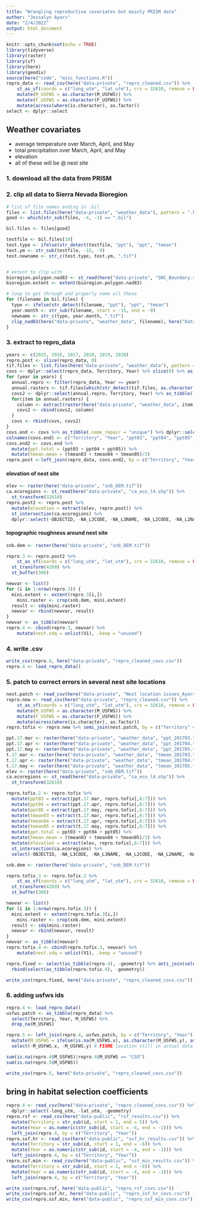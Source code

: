 ```yaml
---
title: "Wrangling reproductive covariates but mainly PRISM data"
author: "Jessalyn Ayars"
date: "2/4/2022"
output: html_document
---
```


```r
knitr::opts_chunk$set(echo = TRUE)
library(tidyverse)
library(raster)
library(sf)
library(here)
library(geodiv)
source(here("code", "misc_functions.R"))
repro_data <- read_csv(here("data-private", "repro_cleaned.csv")) %>%
    st_as_sf(coords = c("long_utm", "lat_utm"), crs = 32610, remove = FALSE) %>%
    mutate(M_USFWS = as.character(M_USFWS)) %>% 
    mutate(F_USFWS = as.character(F_USFWS)) %>% 
    mutate(across(where(is.character), as.factor))
select <- dplyr::select
```


## Weather covariates

- average temperature over March, April, and May
- total precipitation over March, April, and May
- elevation
- all of these will be @ nest site

### 1. download all the data from PRISM

### 2. clip all data to Sierra Nevada Bioregion

```r
# list of file names ending in .bil
files <- list.files(here("data-private", "weather_data"), pattern = ".bil")
good <- which(str_sub(files, -4, -1) == ".bil")

bil.files <- files[good]

testfile <- bil.files[10]
test.type <- ifelse(str_detect(testfile, "ppt"), "ppt", "tmean")
test.ym <- str_sub(testfile, -15, -9) 
test.newname <- str_c(test.type, test.ym, ".tif")


# extent to clip with
bioregion.polygon.nad83 <- st_read(here("data-private", "SNC_Boundary.shp")) %>% st_transform(4269)
bioregion.extent <- extent(bioregion.polygon.nad83)

# loop to get through and properly name all these
for (filename in bil.files) {
  type <- ifelse(str_detect(filename, "ppt"), "ppt", "tmean")
  year.month <- str_sub(filename, start = -15, end = -9)
  newname <- str_c(type, year.month, ".tif")
  clip_nad83(here("data-private", "weather_data", filename), here("Data", "Covariates", "weather_data", newname), bioregion.extent)
}  
```


### 3. extract to repro_data
```r
years <- c(2015, 2016, 2017, 2018, 2019, 2020)
repro.post <- slice(repro_data, 0)
tif.files <- list.files(here("data-private", "weather_data"), pattern = ".tif")
covs <- dplyr::select(repro_data, Territory, Year) %>% slice(0) %>% as_tibble()
for (year in years) {
  annual.repro <- filter(repro_data, Year == year)
  annual.rasters <- tif.files[which(str_detect(tif.files, as.character(year)))] 
  covs2 <- dplyr::select(annual.repro, Territory, Year) %>% as_tibble()
  for(item in annual.rasters) {
    column <- extract(raster(here("data-private", "weather_data", item)), annual.repro)
    covs2 <- cbind(covs2, column) 
  }
  covs <- rbind(covs, covs2)
}
covs.end <- covs %>% as_tibble(.name_repair = "unique") %>% dplyr::select(-geometry) 
colnames(covs.end) <- c("Territory", "Year", "ppt03", "ppt04", "ppt05", "tmean03", "tmean04", "tmean05")
covs.end2 <- covs.end %>%
  mutate(ppt.total = (ppt03 + ppt04 + ppt05)) %>%
  mutate(tmean.mean = (tmean03 + tmean04 + tmean05)/3)
repro.post <-left_join(repro_data, covs.end2, by = c("Territory", "Year")) 
```

#### elevation of nest site
```r
elev <- raster(here("data-private", "snb_DEM.tif"))
ca.ecoregions <- st_read(here("data-private", "ca_eco_l4.shp")) %>%
  st_transform(32610)
repro.post2 <- repro.post %>%
  mutate(elevation = extract(elev, repro.post)) %>%
  st_intersection(ca.ecoregions) %>%
  dplyr::select(-OBJECTID, -NA_L3CODE, -NA_L3NAME, -NA_L2CODE, -NA_L2NAME, -NA_L1CODE, -NA_L1NAME, -STATE_NAME, -EPA_REGION, -L4_KEY, -L3_KEY, -L2_KEY, -L1_KEY, -Shape_Leng, -Shape_Area)
```

#### topographic roughness around nest site
```r
snb.dem <- raster(here("data-private", "snb_DEM.tif"))

repro.3 <- repro.post2 %>%
	st_as_sf(coords = c("long_utm", "lat_utm"), crs = 32610, remove = FALSE) %>%
  st_transform(4269) %>%
  st_buffer(300)

newvar <- list()
for (i in 1:nrow(repro.3)) {
  mini.extent <- extent(repro.3[i,])
	mini.raster <- crop(snb.dem, mini.extent)
  result <- sdq(mini.raster)
  newvar <- rbind(newvar, result)
}
newvar <- as_tibble(newvar)
repro.4 <- cbind(repro.3, newvar) %>%
	mutate(nest.sdq = unlist(V1), .keep = "unused")
```

### 4. write .csv

```r
write_csv(repro.4, here("data-private", "repro_cleaned_covs.csv"))
repro.4 <- load_repro_data()
```

### 5. patch to correct errors in several nest site locations
```r
nest.patch <- read_csv(here("data-private", "Nest location issues_Ayars_04272023.csv"))
repro.new <- read_csv(here("data-private", "repro_cleaned.csv")) %>%
    st_as_sf(coords = c("long_utm", "lat_utm"), crs = 32610, remove = FALSE) %>%
    mutate(M_USFWS = as.character(M_USFWS)) %>% 
    mutate(F_USFWS = as.character(F_USFWS)) %>% 
    mutate(across(where(is.character), as.factor))
repro.tofix <- repro.new %>% semi_join(nest.patch, by = c("Territory" = "DIST_ID", "Year"))

ppt.17.mar <- raster(here("data-private", "weather_data", "ppt_201703.tif"))
ppt.17.apr <- raster(here("data-private", "weather_data", "ppt_201704.tif"))
ppt.17.may <- raster(here("data-private", "weather_data", "ppt_201705.tif"))
t.17.mar <- raster(here("data-private", "weather_data", "tmean_201703.tif"))
t.17.apr <- raster(here("data-private", "weather_data", "tmean_201704.tif"))
t.17.may <- raster(here("data-private", "weather_data", "tmean_201705.tif"))
elev <- raster(here("data-private", "snb_DEM.tif"))
ca.ecoregions <- st_read(here("data-private", "ca_eco_l4.shp")) %>%
  st_transform(32610)

repro.tofix.2 <- repro.tofix %>%
  mutate(ppt03 = extract(ppt.17.mar, repro.tofix[,6:7])) %>%
  mutate(ppt04 = extract(ppt.17.apr, repro.tofix[,6:7])) %>%
  mutate(ppt05 = extract(ppt.17.may, repro.tofix[,6:7])) %>%
  mutate(tmean03 = extract(t.17.mar, repro.tofix[,6:7])) %>%
  mutate(tmean04 = extract(t.17.apr, repro.tofix[,6:7])) %>%
  mutate(tmean05 = extract(t.17.may, repro.tofix[,6:7])) %>%
  mutate(ppt.total = ppt03 + ppt04 + ppt05) %>%
  mutate(tmean.mean = (tmean03 + tmean04 + tmean05)/3) %>%
  mutate(elevation = extract(elev, repro.tofix[,6:7])) %>%
  st_intersection(ca.ecoregions) %>%
  select(-OBJECTID, -NA_L3CODE, -NA_L3NAME, -NA_L2CODE, -NA_L2NAME, -NA_L1CODE, -NA_L1NAME, -STATE_NAME, -EPA_REGION, -L4_KEY, -L3_KEY, -L2_KEY, -L1_KEY, -Shape_Leng, -Shape_Area)

snb.dem <- raster(here("data-private", "snb_DEM.tif"))

repro.tofix.3 <- repro.tofix.2 %>%
	st_as_sf(coords = c("long_utm", "lat_utm"), crs = 32610, remove = FALSE) %>%
  st_transform(4269) %>%
  st_buffer(300)

newvar <- list()
for (i in 1:nrow(repro.tofix.3)) {
  mini.extent <- extent(repro.tofix.3[i,])
	mini.raster <- crop(snb.dem, mini.extent)
  result <- sdq(mini.raster)
  newvar <- rbind(newvar, result)
}
newvar <- as_tibble(newvar)
repro.tofix.4 <- cbind(repro.tofix.3, newvar) %>%
	mutate(nest.sdq = unlist(V1), .keep = "unused")

repro.fixed <- select(as_tibble(repro.4), -geometry) %>% anti_join(select(as_tibble(repro.tofix), -geometry), by = c("Territory", "Year")) %>%
  rbind(select(as_tibble(repro.tofix.4), -geometry))

write_csv(repro.fixed, here("data-private", "repro_cleaned_covs.csv"))
```

### 6. adding usfws ids
```r
repro.4 <- load_repro_data()
usfws.patch <- as_tibble(repro_data) %>%
  select(Territory, Year, M_USFWS) %>%
  drop_na(M_USFWS)

repro.5 <- left_join(repro.4, usfws.patch, by = c("Territory", "Year")) %>%
  mutate(M_USFWS = ifelse(is.na(M_USFWS.x), as.character(M_USFWS.y), as.character(M_USFWS.x))) %>%
  select(-M_USFWS.x, -M_USFWS.y) # FIXME location still in actual data

sum(is.na(repro.4$M_USFWS)|repro.4$M_USFWS == "CSO")
sum(is.na(repro.5$M_USFWS)) 

write_csv(repro.5, here("data-private", "repro_cleaned_covs.csv"))
```


## bring in habitat selection coefficients
```r
repro.4 <- read_csv(here("data-private", "repro_cleaned_covs.csv")) %>%
  dplyr::select(-long_utm, -lat_utm, -geometry)
repro.rsf <- read_csv(here("data-public", "rsf_results.csv")) %>%
  mutate(Territory = str_sub(id, start = 1, end = 5)) %>%
  mutate(Year = as.numeric(str_sub(id, start = -4, end = -1))) %>%
  left_join(repro.4, by = c("Territory", "Year")) 
repro.ssf.hr <- read_csv(here("data-public", "ssf_hr_results.csv")) %>%
  mutate(Territory = str_sub(id, start = 1, end = -6)) %>% 
  mutate(Year = as.numeric(str_sub(id, start = -4, end = -1))) %>%
  left_join(repro.4, by = c("Territory", "Year")) 
repro.ssf.min <- read_csv(here("data-public", "ssf_min_results.csv")) %>%
  mutate(Territory = str_sub(id, start = 1, end = -6)) %>%
  mutate(Year = as.numeric(str_sub(id, start = -4, end = -1))) %>%
  left_join(repro.4, by = c("Territory", "Year")) 

write_csv(repro.rsf, here("data-public", "repro_rsf_covs.csv"))
write_csv(repro.ssf.hr, here("data-public", "repro_ssf_hr_covs.csv"))
write_csv(repro.ssf.min, here("data-public", "repro_ssf_min_covs.csv"))
```

